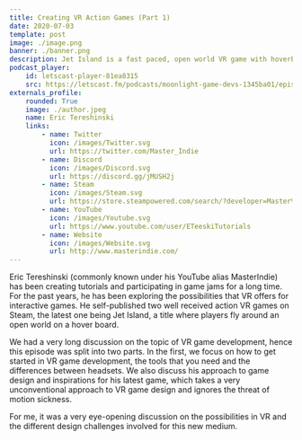 ```yaml
---
title: Creating VR Action Games (Part 1)
date: 2020-07-03
template: post
image: ./image.png
banner: ./banner.png
description: Jet Island is a fast paced, open world VR game with hoverboards. Eric Tereshinski aka Master Indie joins me to discuss how he made the game.
podcast_player:
    id: letscast-player-81ea8315
    src: https://letscast.fm/podcasts/moonlight-game-devs-1345ba01/episodes/creating-vr-action-games-part-1/player.js
externals_profile:
    rounded: True
    image: ./author.jpeg
    name: Eric Tereshinski
    links:
        - name: Twitter
          icon: /images/Twitter.svg
          url: https://twitter.com/Master_Indie
        - name: Discord
          icon: /images/Discord.svg
          url: https://discord.gg/jMUSH2j
        - name: Steam
          icon: /images/Steam.svg
          url: https://store.steampowered.com/search/?developer=Master%20Indie&snr=1_5_9__2000
        - name: YouTube
          icon: /images/Youtube.svg
          url: https://www.youtube.com/user/ETeeskiTutorials
        - name: Website
          icon: /images/Website.svg
          url: http://www.masterindie.com/
---
```


Eric Tereshinski (commonly known under his YouTube alias MasterIndie) has been creating tutorials and participating in game jams for a long time. For the past years, he has been exploring the possibilities that VR offers for interactive games. He self-published 
two well received action VR games on Steam, the latest one being Jet Island, a title where players fly around an open world on a hover board.

<JetIsland />

We had a very long discussion on the topic of VR game development, hence this episode was split into two parts. In the first, we focus on how to get started in VR game development, the tools that you need and the 
differences between headsets. We also discuss his approach to game design and inspirations for his latest game, which takes a very unconventional approach to VR game design and ignores the threat of motion sickness.

For me, it was a very eye-opening discussion on the possibilities in VR and the different design challenges involved for this new medium.